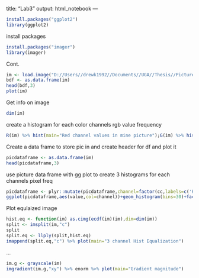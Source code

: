 title: "Lab3"
output: html_notebook
---

```r
install.packages("ggplot2")
library(ggplot2)
```

install packages

```r
install.packages("imager")
library(imager)
```
Cont.

```r
im <- load.image("D://Users//drewk1992//Documents//UGA//Thesis//Pictures//DJI_0004.jpg")
bdf <- as.data.frame(im)
head(bdf,3)
plot(im)
```
Get info on image
```r
dim(im)
```
create a histogram for each color channels rgb value frequency

```r
R(im) %>% hist(main="Red channel values in mine picture");G(im) %>% hist(main="Red channel values in mine picture");B(im) %>% hist(main="Red channel values in mine picture")
```
Create a data frame to store pic in and create header for df and plot it
```r
picdataframe <- as.data.frame(im)
head(picdataframe,3)
```
 use picture data frame with gg plot to create 3 histograms for each channels pixel freq
```r
picdataframe <- plyr::mutate(picdataframe,channel=factor(cc,labels=c('R','G','B')))
ggplot(picdataframe,aes(value,col=channel))+geom_histogram(bins=30)+facet_wrap(~ channel)
```
Plot equlaized image
```r
hist.eq <- function(im) as.cimg(ecdf(im)(im),dim=dim(im))
split <- imsplit(im,"c")
split
split.eq <- llply(split,hist.eq)
imappend(split.eq,"c") %>% plot(main="3 channel Hist Equalization")
```

…
```r
im.g <- grayscale(im)
imgradient(im.g,"xy") %>% enorm %>% plot(main="Gradient magnitude")
```

